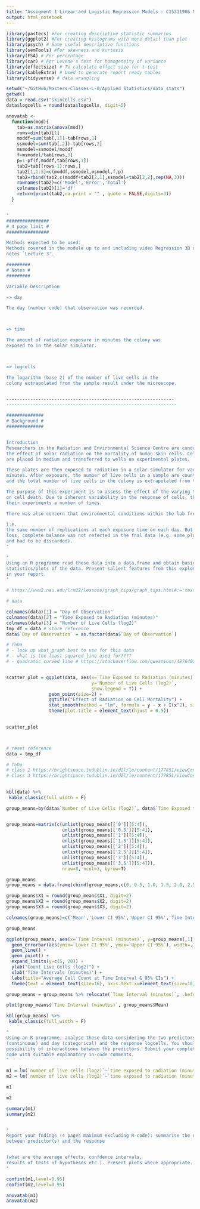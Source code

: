 ```yaml
---
title: "Assigment 1 Linear and Logistic Regression Models - C15311966 Maks Drzezdzon"
output: html_notebook
---
```




```r
library(pastecs) #For creating descriptive statistic summaries
library(ggplot2) #For creating histograms with more detail than plot
library(psych) # Some useful descriptive functions
library(semTools) #For skewness and kurtosis
library(FSA) # For percentage
library(car) # For Levene's test for homogeneity of variance 
library(effectsize) # To calculate effect size for t-test
library(kableExtra) # Used to generate report ready tables
library(tidyverse) # data wrangling 

setwd("~/GitHub/Masters-Classes-L-O/Applied Statistics/data_stats")
getwd()
data = read.csv("skincells.csv")
data$logcells = round(data$logcells, digit=5)

anovatab <-
  function(mod){
    tab=as.matrix(anova(mod))
    rows=dim(tab)[1]
    moddf=sum(tab[,1])-tab[rows,1]
    ssmodel=sum(tab[,2])-tab[rows,2]
    msmodel=ssmodel/moddf
    f=msmodel/tab[rows,3]
    p=1-pf(f,moddf,tab[rows,1])
    tab2=tab[(rows-1):rows,]
    tab2[1,1:5]=c(moddf,ssmodel,msmodel,f,p)
    tab2=rbind(tab2,c(moddf+tab2[2,1],ssmodel+tab2[2,2],rep(NA,3)))
    rownames(tab2)=c('Model','Error','Total')
    colnames(tab2)[1]='df'
    return(print(tab2,na.print = "" , quote = FALSE,digits=3))
  }


"
################
# 4 page limit #
################

Methods expected to be used:
Methods covered in the module up to and including video Regression 3B and lecture
notes `Lecture 3'.

#########
# Notes #
#########

Variable Description

=> day 

The day (number code) that observation was recorded.



=> time 

The amount of radiation exposure in minutes the colony was
exposed to in the solar simulator.



=> logcells 

The logarithm (base 2) of the number of live cells in the
colony extrapolated from the sample result under the microscope.


---------------------------------------------------------------
----------------------------------------------------------------

##############
# Background #
##############


Introduction
Researchers in the Radiation and Environmental Science Centre are conducting research into
the effect of solar radiation on the mortality of human skin cells. Colonies of human skin cells
are placed in medium and transferred to wells on experimental plates.

These plates are then exposed to radiation in a solar simulator for various amounts of time from 0 (control) to 3.5
minutes. After exposure, the number of live cells in a sample are counted under a microscope
and the total number of live cells in the colony is extrapolated from the sample result. 

The purpose of this experiment is to assess the effect of the varying times of exposure to radiation
on cell death. Due to inherent variability in the response of cells, the researchers replicate
their experiments a number of times. 

There was also concern that environmental conditions within the lab from day to day may have an impact on the results. Therefore, the experiment is repeated over a number of days. Initially the experiment is designed with complete balance; 

i.e.
the same number of replications at each exposure time on each day. But due to experimental
loss, complete balance was not refected in the fnal data (e.g. some plates were contaminated
and had to be discarded).
"
```



```r
"
Using an R programme read these data into a data.frame and obtain basic descriptive
statistics/plots of the data. Present salient features from this exploratory data analysis
in your report.
"

# https://www2.nau.edu/lrm22/lessons/graph_tips/graph_tips.html#:~:text=The%20independent%20variable%20belongs%20on,%2Daxis%20(vertical%20line).

# data

colnames(data)[1] = "Day of Observation"
colnames(data)[2] = "Time Exposed to Radiation (minutes)"
colnames(data)[3] = "Number of Live Cells (log2)"
tmp_df = data # store reference
data$`Day of Observation` = as.factor(data$`Day of Observation`)

# ToDo 
# - look up what graph best to use for this data
# - what is the least squared line used for????
# - quadratic curved line # https://stackoverflow.com/questions/42764028/fitting-a-quadratic-curve-in-ggplot


scatter_plot = ggplot(data, aes(x=`Time Exposed to Radiation (minutes)`,
                                y=`Number of Live Cells (log2)`, 
                                show.legend = T)) + 
                geom_point(size=2) + 
                ggtitle("Effect of Radiation on Cell Mortality") + 
                stat_smooth(method = "lm", formula = y ~ x + I(x^2), size = 1) + 
                theme(plot.title = element_text(hjust = 0.5))
  

scatter_plot



# reset reference 
data = tmp_df

# ToDo 
# class 2 https://brightspace.tudublin.ie/d2l/le/content/177851/viewContent/1382831/View
# Class 3 https://brightspace.tudublin.ie/d2l/le/content/177851/viewContent/1382836/View
 


```


```r
kbl(data) %>%
 kable_classic(full_width = F)

group_means=by(data$`Number of Live Cells (log2)`, data$`Time Exposed to Radiation (minutes)`, t.test)


group_means=matrix(c(unlist(group_means[['0']][5:4]),
                     unlist(group_means[['0.5']][5:4]),
                     unlist(group_means[['1']][5:4]),
                     unlist(group_means[['1.5']][5:4]),
                     unlist(group_means[['2']][5:4]),
                     unlist(group_means[['2.5']][5:4]),
                     unlist(group_means[['3']][5:4]),
                     unlist(group_means[['3.5']][5:4])),
                     nrow=8, ncol=3, byrow=T)

group_means
group_means = data.frame(cbind(group_means,c(0, 0.5, 1.0, 1.5, 2.0, 2.5, 3.0, 3.5)))

group_means$X1 = round(group_means$X1, digit=2)
group_means$X2 = round(group_means$X2, digit=2)
group_means$X3 = round(group_means$X3, digit=2)

colnames(group_means)=c('Mean','Lower CI 95%','Upper CI 95%','Time Interval (minutes)')

group_means

ggplot(group_means, aes(x=`Time Interval (minutes)`, y=group_means[,1])) +
  geom_errorbar(aes(ymin=`Lower CI 95%`, ymax=`Upper CI 95%`), width=.1) +
  geom_line() + 
  geom_point() + 
  expand_limits(y=c(5, 20)) + 
  ylab("Count Live Cells (log2)") +
  xlab('Time Intervals (minutes)') + 
  labs(title="Average Cell Count at Time Interval & 95% CIs") + 
  theme(text = element_text(size=16), axis.text.x=element_text(size=18), plot.title = element_text(hjust = 0.5))

group_means = group_means %>% relocate(`Time Interval (minutes)`, .before = `Mean`)

plot(group_means$`Time Interval (minutes)`, group_means$Mean)

kbl(group_means) %>%
 kable_classic(full_width = F)

```



```r
"
Using an R programme, analyse these data considering the two predictors, i.e. time
(continuous) and day (categorical) and the response logcells. You should consider the
possibility of interactions between the predictors. Submit your complete R programme
code with suitable explanatory in-code comments.
"

m1 = lm(`number of live cells (log2)`~`time exposed to radiation (minutes)`, data=data)
m2 = lm(`number of live cells (log2)`~`time exposed to radiation (minutes)` + `day of observation`, data=data)

m1

m2

summary(m1)
summary(m2)



```


```r
"
Report your fndings (4 pages maximum excluding R-code): summarise the relationship
between predictor(s) and the response


(what are the average effects, confdence intervals,
results of tests of hypotheses etc.). Present plots where appropriate.
"

confint(m1,level=0.95)
confint(m2,level=0.95)

anovatab(m1)
anovatab(m2)




```